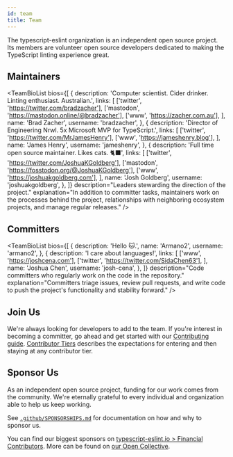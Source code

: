 ```yaml
---
id: team
title: Team
---
```



The typescript-eslint organization is an independent open source project. Its
members are volunteer open source developers dedicated to making the
TypeScript linting experience great.

<TeamBioDivider />

## Maintainers

<TeamBioList
  bios={[
    {
      description:
        'Computer scientist. Cider drinker. Linting enthusiast. Australian.',
      links: [
        ['twitter', 'https://twitter.com/bradzacher'],
        ['mastodon', 'https://mastodon.online/@bradzacher'],
        ['www', 'https://zacher.com.au'],
      ],
      name: 'Brad Zacher',
      username: 'bradzacher',
    },
    {
      description:
        'Director of Engineering Nrwl. 5x Microsoft MVP for TypeScript.',
      links: [
        ['twitter', 'https://twitter.com/MrJamesHenry'],
        ['www', 'https://jameshenry.blog'],
      ],
      name: 'James Henry',
      username: 'jameshenry',
    },
    {
      description: 'Full time open source maintainer. Likes cats. 🐈‍⬛',
      links: [
        ['twitter', 'https://twitter.com/JoshuaKGoldberg'],
        ['mastodon', 'https://fosstodon.org/@JoshuaKGoldberg'],
        ['www', 'https://joshuakgoldberg.com'],
      ],
      name: 'Josh Goldberg',
      username: 'joshuakgoldberg',
    },
  ]}
  description="Leaders stewarding the direction of the project."
  explanation="In addition to committer tasks, maintainers work on the processes behind the project, relationships with neighboring ecosystem projects, and manage regular releases."
/>

<TeamBioDivider />

## Committers

<TeamBioList
  bios={[
    {
      description: 'Hello 🐱.',
      name: 'Armano2',
      username: 'armano2',
    },
    {
      description: 'I care about languages!',
      links: [
        ['www', 'https://joshcena.com'],
        ['twitter', 'https://twitter.com/SidaChen63'],
      ],
      name: 'Joshua Chen',
      username: 'josh-cena',
    },
  ]}
  description="Code committers who regularly work on the code in the repository."
  explanation="Committers triage issues, review pull requests, and write code to push the project's functionality and stability forward."
/>

<TeamBioDivider />

## Join Us

We're always looking for developers to add to the team.
If you're interest in becoming a committer, go ahead and get started with our [Contributing guide](../Contributing.mdx).
[Contributor Tiers](./Contributor_Tiers.mdx) describes the expectations for entering and then staying at any contributor tier.

<TeamBioDivider />

## Sponsor Us

As an independent open source project, funding for our work comes from the community.
We're eternally grateful to every individual and organization able to help us keep working.

See [`.github/SPONSORSHIPS.md`](https://github.com/typescript-eslint/typescript-eslint/blob/main/.github/SPONSORSHIPS.md) for documentation on how and why to sponsor us.

You can find our biggest sponsors on [typescript-eslint.io > Financial Contributors](/#financial-contributors).
More can be found on [our Open Collective](https://opencollective.com/typescript-eslint).
